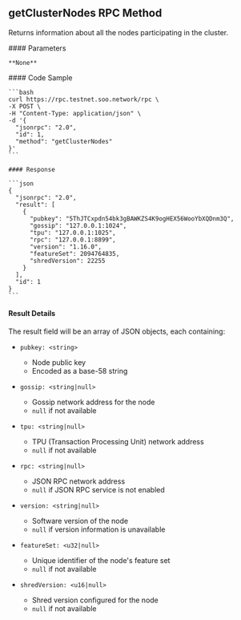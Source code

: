 ## getClusterNodes RPC Method

Returns information about all the nodes participating in the cluster.

<div className="grid grid-cols-2 gap-1 mt-2">
  <div className="col-span-1">
    #### Parameters

    **None**
  </div>

  <div className="col-span-1">
    #### Code Sample

    ```bash
    curl https://rpc.testnet.soo.network/rpc \
    -X POST \
    -H "Content-Type: application/json" \
    -d '{
      "jsonrpc": "2.0",
      "id": 1,
      "method": "getClusterNodes"
    }'
    ```

    #### Response

    ```json
    {
      "jsonrpc": "2.0",
      "result": [
        {
          "pubkey": "5ThJTCxpdn54bk3gBAWKZS4K9ogHEX56WooYbXQDnm3Q",
          "gossip": "127.0.0.1:1024",
          "tpu": "127.0.0.1:1025",
          "rpc": "127.0.0.1:8899",
          "version": "1.16.0",
          "featureSet": 2094764835,
          "shredVersion": 22255
        }
      ],
      "id": 1
    }
    ```
  </div>
</div>

#### Result Details

The result field will be an array of JSON objects, each containing:

* `pubkey: <string>`
  * Node public key
  * Encoded as a base-58 string

* `gossip: <string|null>`
  * Gossip network address for the node
  * `null` if not available

* `tpu: <string|null>`
  * TPU (Transaction Processing Unit) network address
  * `null` if not available

* `rpc: <string|null>`
  * JSON RPC network address
  * `null` if JSON RPC service is not enabled

* `version: <string|null>`
  * Software version of the node
  * `null` if version information is unavailable

* `featureSet: <u32|null>`
  * Unique identifier of the node's feature set
  * `null` if not available

* `shredVersion: <u16|null>`
  * Shred version configured for the node
  * `null` if not available